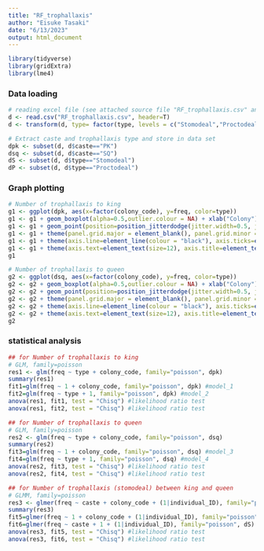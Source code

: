 ```yaml
---
title: "RF_trophallaxis"
author: "Eisuke Tasaki"
date: "6/13/2023"
output: html_document
---
```


```r
library(tidyverse)
library(gridExtra)
library(lme4)
```

### Data loading
```r
# reading excel file (see attached source file "RF_trophallaxis.csv" and see Dataset S1 in a paper "The royal food of termites shows king and queen specificity" for detail)
d <- read.csv("RF_trophallaxis.csv", header=T)
d <- transform(d, type= factor(type, levels = c("Stomodeal","Proctodeal")))

# Extract caste and trophallaxis type and store in data set
dpk <- subset(d, d$caste=="PK")
dsq <- subset(d, d$caste=="SQ")
dS <- subset(d, d$type=="Stomodeal")
dP <- subset(d, d$type=="Proctodeal")
```

### Graph plotting
```r
# Number of trophallaxis to king
g1 <- ggplot(dpk, aes(x=factor(colony_code), y=freq, color=type))
g1 <- g1 + geom_boxplot(alpha=0.5,outlier.colour = NA) + xlab("Colony") + ylab(expression(paste("Number of trophallaxis /hr.")))
g1 <- g1 + geom_point(position=position_jitterdodge(jitter.width=0.5, jitter.height=0.0))
g1 <- g1 + theme(panel.grid.major = element_blank(), panel.grid.minor = element_blank(), panel.background = element_blank())
g1 <- g1 + theme(axis.line=element_line(colour = "black"), axis.ticks=element_line(colour = "black"))
g1 <- g1 + theme(axis.text=element_text(size=12), axis.title=element_text(size=14))
g1

# Number of trophallaxis to queen
g2 <- ggplot(dsq, aes(x=factor(colony_code), y=freq, color=type))
g2 <- g2 + geom_boxplot(alpha=0.5,outlier.colour = NA) + xlab("Colony") + ylab(expression(paste("Number of trophallaxis /hr.")))
g2 <- g2 + geom_point(position=position_jitterdodge(jitter.width=0.5, jitter.height=0.0))
g2 <- g2 + theme(panel.grid.major = element_blank(), panel.grid.minor = element_blank(), panel.background = element_blank())
g2 <- g2 + theme(axis.line=element_line(colour = "black"), axis.ticks=element_line(colour = "black"))
g2 <- g2 + theme(axis.text=element_text(size=12), axis.title=element_text(size=14))
g2
```

### statistical analysis
```r
## for Number of trophallaxis to king
# GLM, family=poisson
res1 <- glm(freq ~ type + colony_code, family="poisson", dpk)
summary(res1)
fit1=glm(freq ~ 1 + colony_code, family="poisson", dpk) #model_1
fit2=glm(freq ~ type + 1, family="poisson", dpk) #model_2
anova(res1, fit1, test = "Chisq") #likelihood ratio test
anova(res1, fit2, test = "Chisq") #likelihood ratio test

## for Number of trophallaxis to queen
# GLM, family=poisson
res2 <- glm(freq ~ type + colony_code, family="poisson", dsq)
summary(res2)
fit3=glm(freq ~ 1 + colony_code, family="poisson", dsq) #model_3
fit4=glm(freq ~ type + 1, family="poisson", dsq) #model_4
anova(res2, fit3, test = "Chisq") #likelihood ratio test
anova(res2, fit4, test = "Chisq") #likelihood ratio test

## for Number of trophallaxis (stomodeal) between king and queen
# GLMM, family=poisson
res3 <- glmer(freq ~ caste + colony_code + (1|individual_ID), family="poisson", dS)
summary(res3)
fit5=glmer(freq ~ 1 + colony_code + (1|individual_ID), family="poisson", dS) #model_5
fit6=glmer(freq ~ caste + 1 + (1|individual_ID), family="poisson", dS) #model_6
anova(res3, fit5, test = "Chisq") #likelihood ratio test
anova(res3, fit6, test = "Chisq") #likelihood ratio test
```


